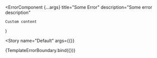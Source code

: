 

<Meta
  title="Components/Errors/Error Boundary"
  decorators={decorators}
/>

  <ErrorComponent
    {...args}
    title="Some Error"
    description="Some error description"
  >
    Custom content
  </ErrorComponent>
)

<Story
  name="Default"
  args={{}}
>
  {TemplateErrorBoundary.bind({})}
</Story>
